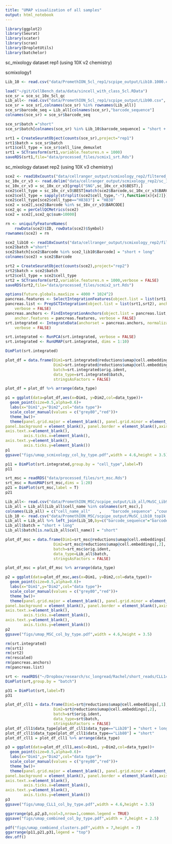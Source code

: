 ```yaml
---
title: "UMAP visualization of all samples"
output: html_notebook
---
```



```r
library(ggplot2)
library(Seurat)
library(scater)
library(scran)
library(DropletUtils)
library(batchelor)
```

sc_mixology dataset rep1 (using 10X v2 chemistry)

scmixology1

```r
Lib_10 <- read.csv("data/PromethION_5cl_rep1/scpipe_output/Lib10.1000.csv", row.names=1, stringsAsFactors=FALSE)

load("~/git/CellBench_data/data/sincell_with_class_5cl.RData")
sce_sr = sce_sc_10x_5cl_qc
Lib_all<- read.csv("data/PromethION_5cl_rep1/scpipe_output/Lib90.csv", row.names=1, stringsAsFactors=FALSE)
sce_sr = sce_sr[,colnames(sce_sr) %in% rownames(Lib_all)]
sce_sr$barcode_seq = Lib_all[colnames(sce_sr),"barcode_sequence"]
colnames(sce_sr) = sce_sr$barcode_seq 

sce_sr$batch ="short"
sce_sr$batch[colnames(sce_sr) %in% Lib_10$barcode_sequence] = "short + long"
```

```r
srt1 = CreateSeuratObject(counts(sce_sr),project="rep1")
srt1$batch = sce_sr$batch
srt1$cell_type = sce_sr$cell_line_demuxlet
srt1 = SCTransform(srt1,variable.features.n = 1000)
saveRDS(srt1,file="data/processed_files/scmix1_srt.Rds")
```



sc_mixology dataset rep2 (using 10X v3 chemistry)

```r
sce2 <- read10xCounts("data/cellranger_output/scmixology_rep2/filtered_feature_bc_matrix_all")
sc_10x_cr_v3 <- read.delim("data/cellranger_output/scmixology_rep2/sc_10x_cr_v3.best", stringsAsFactors=FALSE)
sc_10x_cr_v3 = sc_10x_cr_v3[grepl("SNG",sc_10x_cr_v3$BEST),]
sce2$cell_type = sc_10x_cr_v3$BEST[match(sce2$Barcode,sc_10x_cr_v3$BARCODE)]
sce2$cell_type = sapply(strsplit(sce2$cell_type,"-"),function(x){x[2]})
sce2$cell_type[sce2$cell_type=="H8383"] = "H838"
sce2 = sce2[,sce2$Barcode %in% sc_10x_cr_v3$BARCODE]
sce2_qc = perCellQCMetrics(sce2)
sce2 = sce2[,sce2_qc$sum>10000]
```

```r
rn <- uniquifyFeatureNames(
    rowData(sce2)$ID, rowData(sce2)$Symbol)
rownames(sce2) = rn
```








```r
sce2_lib10 <- read10xCounts("data/cellranger_output/scmixology_rep2/filtered_feature_bc_matrix10")
sce2$batch ="short"
sce2$batch[sce2$Barcode %in% sce2_lib10$Barcode] = "short + long"
colnames(sce2) = sce2$Barcode
```


```r
srt2 = CreateSeuratObject(counts(sce2),project="rep2")
srt2$batch = sce2$batch
srt2$cell_type = sce2$cell_type
srt2 = SCTransform(srt2,variable.features.n = 1000,verbose = FALSE)
saveRDS(srt2,file="data/processed_files/scmix2_srt.Rds")
```



```r
options(future.globals.maxSize = 4000 * 1024^2)
pancreas.features <- SelectIntegrationFeatures(object.list = list(srt1,srt2), nfeatures = 1000)
pancreas.list <- PrepSCTIntegration(object.list = list(srt1,srt2), anchor.features = pancreas.features, 
    verbose = FALSE)
pancreas.anchors <- FindIntegrationAnchors(object.list = pancreas.list, normalization.method = "SCT", 
    anchor.features = pancreas.features, verbose = FALSE)
srt.integrated <- IntegrateData(anchorset = pancreas.anchors, normalization.method = "SCT", 
    verbose = FALSE)
```

```r
srt.integrated <- RunPCA(srt.integrated, verbose = FALSE)
srt.integrated <- RunUMAP(srt.integrated, dims = 1:10)
```


```r
DimPlot(srt.integrated)
```


```r
plot_df = data.frame(Dim1=srt.integrated@reductions$umap@cell.embeddings[,1],
                     Dim2=srt.integrated@reductions$umap@cell.embeddings[,2],
                     batch=srt.integrated$orig.ident,
                     data_type=srt.integrated$batch,
                     stringsAsFactors = FALSE)

plot_df = plot_df %>% arrange(data_type)

p1 = ggplot(data=plot_df,aes(x=Dim1, y=Dim2,col=data_type))+
  geom_point(size=0.5,alpha=0.6)+
  labs(x="Dim1",y="Dim2",col="data type")+
  scale_color_manual(values = c("grey80","red"))+
  theme_bw()+
  theme(panel.grid.major = element_blank(), panel.grid.minor = element_blank(),
panel.background = element_blank(), panel.border = element_blank(),axis.line = element_line(colour = "black"),
axis.text.x=element_blank(),
        axis.ticks.x=element_blank(),
axis.text.y=element_blank(),
        axis.ticks.y=element_blank())
p1
ggsave("figs/umap_scmixology_col_by_type.pdf",width = 4.6,height = 3.5)
```

```r
p11 = DimPlot(srt.integrated,group.by = "cell_type",label=T)
p11 
```



```r
srt_msc = readRDS("data/processed_files/srt_msc.Rds")
srt_msc = RunUMAP(srt_msc,dims = 1:20)
p21 = DimPlot(srt_msc,label = T)
p21 
```

```r
Lib_all<- read.csv("data/PromethION_MSC/scpipe_output/Lib_all/MuSC_Lib90.csv", stringsAsFactors=FALSE)
Lib_all = Lib_all[Lib_all$cell_name %in% colnames(srt_msc),]
colnames(Lib_all) = c("cell_name_all"    ,    "barcode_sequence" ,"count"         )
Lib_10 <- read.csv("data/PromethION_MSC/scpipe_output/MuSC_Lib10_top1k.csv", stringsAsFactors=FALSE)
Lib_all = Lib_all %>% left_join(Lib_10,by=c("barcode_sequence"="barcode_sequence"))
Lib_all$batch = "short + long" 
Lib_all$batch[is.na(Lib_all$cell_name)] = "short"
```


```r
plot_df_msc = data.frame(Dim1=srt_msc@reductions$umap@cell.embeddings[,1],
                     Dim2=srt_msc@reductions$umap@cell.embeddings[,2],
                     batch=srt_msc$orig.ident,
                     data_type=Lib_all$batch,
                     stringsAsFactors = FALSE)

plot_df_msc = plot_df_msc %>% arrange(data_type)

p2 = ggplot(data=plot_df_msc,aes(x=Dim1, y=Dim2,col=data_type))+
  geom_point(size=0.5,alpha=0.6)+
  labs(x="Dim1",y="Dim2",col="data type")+
  scale_color_manual(values = c("grey80","red"))+
  theme_bw()+
  theme(panel.grid.major = element_blank(), panel.grid.minor = element_blank(),
panel.background = element_blank(), panel.border = element_blank(),axis.line = element_line(colour = "black"),
axis.text.x=element_blank(),
        axis.ticks.x=element_blank(),
axis.text.y=element_blank(),
        axis.ticks.y=element_blank())
p2
ggsave("figs/umap_MSC_col_by_type.pdf",width = 4.6,height = 3.5)
```

```r
rm(srt.integrated)
rm(srt1)
rm(srt2)
rm(rescaled)
rm(pancreas.anchors)
rm(pancreas.list)
```

```r
srt <- readRDS("~/Dropbox/research/sc_longread/Rachel/short_reads/CLL141_lib20_srt.Rds")
DimPlot(srt,group.by = "batch")
```

```r
p31 = DimPlot(srt,label=T)
p31
```


```r
plot_df_cll1 = data.frame(Dim1=srt@reductions$umap@cell.embeddings[,1],
                     Dim2=srt@reductions$umap@cell.embeddings[,2],
                     batch=srt$orig.ident,
                     data_type=srt$batch,
                     stringsAsFactors = FALSE)
plot_df_cll1$data_type[plot_df_cll1$data_type=="Lib20"] = "short + long" 
plot_df_cll1$data_type[plot_df_cll1$data_type=="Lib80"] = "short" 
plot_df_cll1 = plot_df_cll1 %>% arrange(data_type)

p3 = ggplot(data=plot_df_cll1,aes(x=Dim1, y=Dim2,col=data_type))+
  geom_point(size=0.5,alpha=0.6)+
  labs(x="Dim1",y="Dim2",col="data type")+
  scale_color_manual(values = c("grey80","red"))+
  theme_bw()+
  theme(panel.grid.major = element_blank(), panel.grid.minor = element_blank(),
panel.background = element_blank(), panel.border = element_blank(),axis.line = element_line(colour = "black"),
axis.text.x=element_blank(),
        axis.ticks.x=element_blank(),
axis.text.y=element_blank(),
        axis.ticks.y=element_blank())
p3
ggsave("figs/umap_CLL1_col_by_type.pdf",width = 4.6,height = 3.5)
```


```r
ggarrange(p1,p2,p3,ncol=3,nrow=1,common.legend = TRUE)
ggsave("figs/umap_combined_col_by_type.pdf",width = 7,height = 2.5)
```


```r
pdf("figs/umap_combiend_clusters.pdf",width = 7,height = 7)
ggarrange(p11,p21,p31,legend = "top")
dev.off()
```


